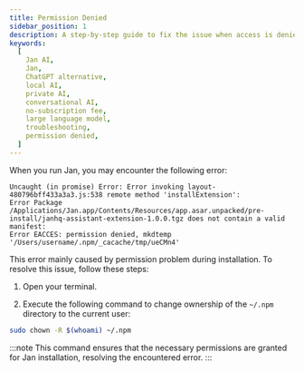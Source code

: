 ```yaml
---
title: Permission Denied
sidebar_position: 1
description: A step-by-step guide to fix the issue when access is denied due to insufficient permissions.
keywords:
  [
    Jan AI,
    Jan,
    ChatGPT alternative,
    local AI,
    private AI,
    conversational AI,
    no-subscription fee,
    large language model,
    troubleshooting,
    permission denied,
  ]
---
```


<head>
  <title>Resolving "Permission Denied" Error in Jan AI</title>
  <meta charSet="utf-8" />
  <meta name="description" content="Learn how to resolve the 'Permission Denied' error encountered while running Jan AI by changing ownership of the `~/.npm` directory to the current user." />
  <meta name="keywords" content="Jan AI, Jan, ChatGPT alternative, local AI, private AI, conversational AI, no-subscription fee, large language model, troubleshooting, permission denied" />
  <meta name="twitter:card" content="summary" />
  <link rel="canonical" href="https://jan.ai/troubleshooting/permission-denied" />
  <meta property="og:title" content="Resolving 'Permission Denied' Error in Jan AI" />
  <meta property="og:description" content="Learn how to resolve the 'Permission Denied' error encountered while running Jan AI by changing ownership of the `~/.npm` directory to the current user." />
  <meta property="og:url" content="https://jan.ai/troubleshooting/permission-denied" />
  <meta property="og:type" content="article" />
  <meta property="og:image" content="https://jan.ai/img/og-image.svg" />
</head>

When you run Jan, you may encounter the following error:

```
Uncaught (in promise) Error: Error invoking layout-480796bff433a3a3.js:538 remote method 'installExtension':
Error Package /Applications/Jan.app/Contents/Resources/app.asar.unpacked/pre-install/janhq-assistant-extension-1.0.0.tgz does not contain a valid manifest:
Error EACCES: permission denied, mkdtemp '/Users/username/.npm/_cacache/tmp/ueCMn4'
```

This error mainly caused by permission problem during installation. To resolve this issue, follow these steps:

1. Open your terminal.

2. Execute the following command to change ownership of the `~/.npm` directory to the current user:

```sh
sudo chown -R $(whoami) ~/.npm
```
:::note
This command ensures that the necessary permissions are granted for Jan installation, resolving the encountered error.
:::